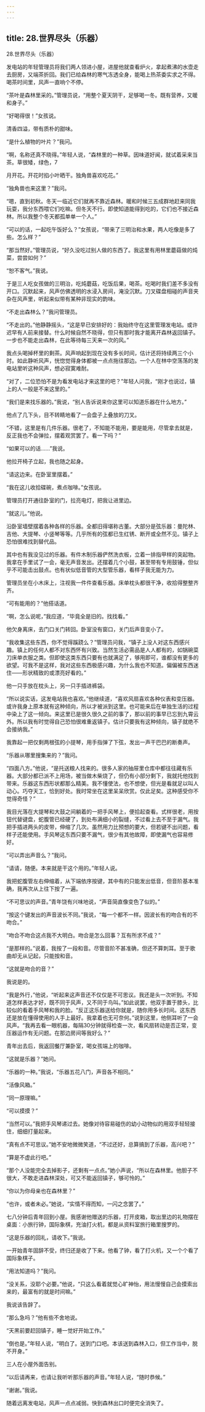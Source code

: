 ```yaml
---
---
---
```

title: 28.世界尽头（乐器）
---





28.世界尽头（乐器）



发电站的年轻管理员将我们两人领进小屋，进屋他就查看炉火，拿起煮沸的水壶走去厨房，又端茶折回。我们已给森林的寒气冻透全身，能喝上热茶委实求之不得。喝茶时间里，风声一直响个不停。

“茶叶是森林里采的。”管理员说，“用整个夏天阴干，足够喝一冬。既有营养，又暖和身子。”

“好喝得很！”女孩说。

清香四溢，带有质朴的甜味。

“是什么植物的叶片？”我问。

“啊，名称还真不晓得。”年轻人说，“森林里的一种草。因味道好闻，就试着采来当茶。草很矮，绿色，7

月开花。开花时掐小叶晒干。独角兽喜欢吃花。”

“独角兽也来这里？”我问。

“嗯，直到初秋。冬天一临近它们就再不靠近森林。暖和时候三五成群地赶来同我玩耍，我分东西喂它们吃嘛。但冬天不行。即使知道能得到吃的，它们也不接近森林。所以我整个冬天都孤单单一个人。”

“可以的话，一起吃午饭好么？”女孩说，“带来了三明治和水果，两人吃像是多了些。怎么样？”

“那当然好。”管理员说，“好久没吃过别人做的东西了。我这里有用林里蘑菇做的炖菜，尝尝如何？”

“恕不客气。”我说。

于是三人吃女孩做的三明治，吃炖蘑菇，吃饭后果，喝茶。吃喝时我们差不多没有开口。沉默起来，风声仿佛透明的水浸入房间，淹没沉默。刀叉碟盘相碰的声音夹杂在风声里，听起来似带有某种非现实的韵味。

“不走出森林么？”我问管理员。

“不走出的。”他静静摇头，“这是早已安排好的：我始终守在这里管理发电站。或许迟早有人前来接替。什么时候自然不晓得，但只有那时我才能离开森林返回镇子。一步也不能走出森林，在此等待每三天来一次的风。”

我点头喝掉杯里的剩茶。风声响起到现在没有多长时间，估计还将持续两三个小时。如此静听风声，恍惚觉得身体都被一点点拖往那边。一个人在林中空荡荡的发电站里听这种风声，想必寂寞难耐。

“对了，二位恐怕不是为看发电站才来这里的吧？”年轻人问我，“刚才也说过，镇上的人一般是不来这里的。”

“我们是来找乐器的。”我说，“别人告诉说来你这里可以知道乐器在什么地方。”

他点了几下头，目不转睛地看了一会盘子上叠放的刀叉。

“不错，这里是有几件乐器。很老了，不知能不能用，要是能用，尽管拿去就是，反正我也不会弹拉，摆着观赏罢了。看一下吗？”

“如果可以的话……”我说。

他拉开椅子立起，我也随之起身。

“请这边来。在卧室里摆着。”

“我在这儿收拾碟碗，煮点咖啡。”女孩说。

管理员打开通往卧室的门，拉亮电灯，把我让进里边。

“就这儿。”他说。

沿卧室墙壁摆着各种各样的乐器。全都旧得堪称古董。大部分是弦乐器：曼陀林、吉他、大提琴、小竖琴等等。几乎所有的弦都已生红锈、断开或全然不见。镇子上恐怕很难找到替代品。

其中也有我没见过的乐器。有件木制乐器俨然洗衣板，立着一排指甲样的突起物。我拿在手里试了一会，毫无声音发出。还摆着几个小鼓，甚至带有专用鼓锤，但似乎不可能击出鼓点。也有状似低音管的大型管乐器，看样子我无能为力。

管理员坐在小木床上，注视我一件件查看乐器。床单枕头都很干净，收拾得整整齐齐。

“可有能用的？”他搭话道。

“啊，怎么说呢，”我应道，“毕竟全是旧的。找找看。”

他欠身离床，去门口关门转回。卧室没有窗口，关门后声音变小了。

“我收集这些东西，你不觉得蹊跷么？”管理员问我，“镇子上没人对这东西感兴趣。镇上的任何人都不对东西怀有兴致。当然生活必需品是人人都有的，如锅碗菜刀床单衣服之类。但即使这类东西只要有也就满足了，够用即可，谁都没有更多的欲望。可我不是这样，我对这些东西极感兴趣，为什么我也不知道。偏偏被东西迷住——形状精致的或漂亮好看的。”

他一只手放在枕头上，另一只手插进裤袋。

“所以说实话，这发电站我也喜欢。”他继续道，“喜欢风扇喜欢各种仪表和变压器。或许我身上原本就有这种倾向，所以才被派到这里。也可能来后在单独生活的过程中染上了这一倾向。来这里已是很久很久之前的事了，那以前的事早已忘到九霄云外。所以我有时觉得自己恐怕很难重返镇子。估计只要我有这种倾向，镇子就绝不会接纳我。”

我靠起一把仅剩两根弦的小提琴，用手指弹了下弦，发出一声干巴巴的断奏声。

“乐器从哪里搜集来的？”我问。

“四面八方。”他说，“是托送粮人找来的。很多人家的抽屉里仓库中都往往藏有乐器。大部分都已派不上用场，被当做木柴烧了，但仍有小部分剩下，我就托他找到带来。乐器这东西形状都那么精美。我不懂使法，也不想使，但光是看就足以叫人动心。巧夺天工，恰到好处。我时常坐在这里呆呆欣赏。仅此足矣。这种感受你不觉得奇怪？”

我目光落在大提琴和大鼓之间躺着的一把手风琴上，便拾起查看。式样很老，用按钮代替键盘，蛇腹管已经硬了，到处布满细小的裂缝，不过看上去不至于漏气。我把手插进两头的皮带，伸缩了几次。虽然用力比预想的要大，但若键不出问题，看样子还能使用。手风琴这东西只要不漏气，很少有其他故障，即使漏气也容易修好。

“可以弄出声音么？”我问。

“请请，随便。本来就是干这个用的。”年轻人说。

我把蛇腹管左右伸缩着，从下端依序按键，其中有的只能发出低音，但音阶基本准确，我再次从上往下按了一遍。

“不可思议的声音。”青年饶有兴味地说，“声音简直像变色了似的。”

“按这个键发出的声音波长不同。”我说，“每一个都不一样。因波长有的吻合有的不吻合。”

“吻合不吻合这点我不大明白。吻合是怎么回事？互有所求不成？”

“是那样的。”说着，我按了一段和音。尽管音阶不甚准确，但还不算刺耳。至于歌曲却无从记起，只能按和音。

“这就是吻合的音？”

我说是的。

“我是外行，”他说，“听起来这声音还不仅仅是不可思议。我还是头一次听到。不知道怎样表达才好，既不同于风声，又不同于鸟叫。”如此说罢，他双手置于膝头，比较似的看着手风琴和我的脸。“反正这乐器送给你就是，随你用多长时间。这东西还是放在懂得使用的人手上最好。我拿着也无可奈何。”说到这里，他侧耳听了一会风声。“我再去看一眼机器，每隔30分钟就得检查一次，看风扇转动是否正常，变压器运作有无问题。在那边房间等我好么？”

青年出去后，我返回餐厅兼卧室，喝女孩端上的咖啡。

“这就是乐器？”她问。

“乐器的一种。”我说，“乐器五花八门，声音各不相同。”

“活像风箱。”

“同一原理嘛。”

“可以摸摸？”

“当然可以。”我把手风琴递过去。她像对待容易碰伤的幼小动物似的用双手轻轻接住，细细打量起来。

“真有点不可思议。”她不安地微微笑道，“不过还好，总算搞到了乐器，高兴吧？”

“算是不虚此行吧。”

“那个人没能完全去掉影子，还剩有一点点。”她小声说，“所以在森林里。他胆子不很大，不敢走进森林深处，可又不能返回镇子，够可怜的。”

“你以为你母亲也在森林里？”

“也许，或者未必。”她说，“实情不得而知，一闪之念罢了。”

七八分钟后青年回到小屋。我感谢他赠送的乐器，打开皮箱，取出里边的礼物摆在桌面：小旅行钟，国际象棋，充油打火机，都是从资料室旅行箱里搜罗的。

“这是乐器的回礼，请收下。”我说。

一开始青年固辞不受，终归还是收了下来。他看了钟，看了打火机，又一个个看了国际象棋子。

“用法知道吗？”我问。

“没关系，没耶个必要。”他说，“只这么看着就觉心旷神怡，用法慢慢自己会摸索出来的，最富有的就是时间嘛。”

我说该告辞了。

“那么急吗？”他有些不舍地说。

“天黑前要赶回镇子，睡一觉好开始工作。”

“倒也是。”年轻人说，“明白了。送到门口吧。本该送到森林入口，但工作当中，脱不开身。”

三人在小屋外面告别。

“以后请再来，也请让我听听那乐器的声音。”年轻人说，“随时恭候。”

“谢谢。”我说。

随着远离发电站，风声一点点减弱。快到森林出口时便完全消失了。